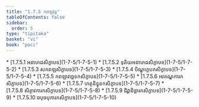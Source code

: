 ```yaml
---
title: "1.7.5 កពឡវគ្គ"
tableOfContents: false
sidebar:
  order: 5
type: "tipitaka"
basket: "vi"
book: "paci"
---
```



<DynamicBreadcrumb />



<TableOfContents book="paci" section="1.7.5">
* [1.7.5.1 អនាហដសិក្ខាបទ](1-7-5/1-7-5-1)
* [1.7.5.2 ទុតិយអនាហដសិក្ខាបទ](1-7-5/1-7-5-2)
* [1.7.5.3 សកពឡសិក្ខាបទ](1-7-5/1-7-5-3)
* [1.7.5.4 បិណ្ឌុក្ខេបកសិក្ខាបទ](1-7-5/1-7-5-4)
* [1.7.5.5 កពឡាវច្ឆេទកសិក្ខាបទ](1-7-5/1-7-5-5)
* [1.7.5.6 អវគណ្ឌការកសិក្ខាបទ](1-7-5/1-7-5-6)
* [1.7.5.7 ហត្ថនិទ្ធុនកសិក្ខាបទ](1-7-5/1-7-5-7)
* [1.7.5.8 សិត្ថាវការកសិក្ខាបទ](1-7-5/1-7-5-8)
* [1.7.5.9 ជិវ្ហានិច្ឆារកសិក្ខាបទ](1-7-5/1-7-5-9)
* [1.7.5.10 ចបុចបុការកសិក្ខាបទ](1-7-5/1-7-5-10)
</TableOfContents>